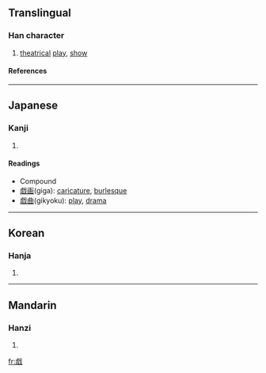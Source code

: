 {{see|戱|戲}}

==Translingual==
===Han character===
{{Han char|rn=62|rad=戈|as=11|sn=15|four=|canj=[[卜]][[金]][[戈]] (YCI)}}
# [[theatrical]] [[play]], [[show]]
====References====
{{Han ref|kx=0414.091|dkj=11665|dj=0758.020|hdz=21411.100|uh=622F|ud=25135}}
----
==Japanese==
===Kanji===
{{ja-kanji|grade=c|rs=戈11}}
# {{defn|Japanese}} 
====Readings====
{{ja-readings|on=[[ぎ]] (gi), [[き]] (ki)|kun=[[たわむれる]] (tawamureru), [[たわむれ]] (tawamure)}}

* Compound
* [[戯画]](giga): [[caricature]], [[burlesque]]
* [[戯曲]](gikyoku): [[play]], [[drama]]
----
==Korean==
===Hanja===
{{ko-hanja|hangeul=[[희]], [[휘]]|eumhun=|rv=hui, hwi|mr=hŭi, hwi|y=huy, hwi}}
# {{defn|Korean}}
----
==Mandarin==
===Hanzi===
{{cmn-hanzi|tra=[[戱]], [[戲]]|pin=[[xì]] ([[xi4]])|wg=hsi<sup>4</sup>}}
# {{defn|Mandarin}}

[[fr:戯]]